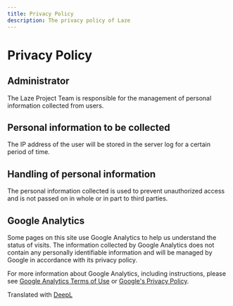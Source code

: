 ```yaml
---
title: Privacy Policy
description: The privacy policy of Laze
---
```


# Privacy Policy

## Administrator

The Laze Project Team is responsible for the management of personal information collected from users.

## Personal information to be collected

The IP address of the user will be stored in the server log for a certain period of time.

## Handling of personal information

The personal information collected is used to prevent unauthorized access and is not passed on in whole or in part to third parties.

## Google Analytics

Some pages on this site use Google Analytics to help us understand the status of visits. The information collected by Google Analytics does not contain any personally identifiable information and will be managed by Google in accordance with its privacy policy.

For more information about Google Analytics, including instructions, please see [Google Analytics Terms of Use](http://www.google.com/analytics/terms/en.html) or [Google's Privacy Policy](http://www.google.com/intl/en/policies/privacy/).

Translated with [DeepL](https://www.deepl.com/translator)
